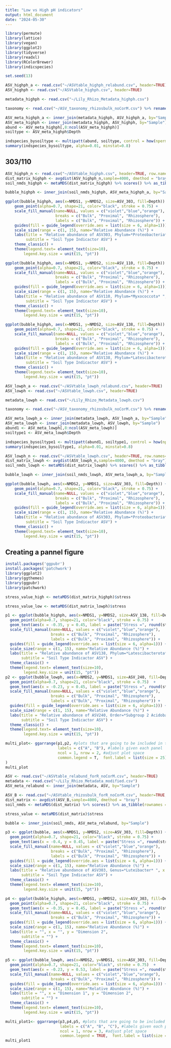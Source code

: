 ---
title: "Low vs High pH indicators"
output: html_document
date: "2024-05-30"
---
```{r}
library(permute)
library(lattice)
library(vegan)
library(ggplot2)
library(tidyverse)
library(readxl)
library(RColorBrewer)
library(indicspecies)

set.seed(13)
```

```{r}
ASV_highph_a <- read.csv("~/ASVtable_highph_relabund.csv", header=TRUE)
ASV_highph <- read.csv("~/ASVtable_highph.csv", header=TRUE)

metadata_highph <- read.csv("~/Lily_Rhizo_Metadata_highph.csv")

taxonomy <- read.csv("~/ASV_taxonomy_rhizosbulk_noCorM.csv") %>% rename("ASV" =X)
```

```{r}
ASV_meta_highph_a <- inner_join(metadata_highph, ASV_highph_a, by="Sample")
ASV_meta_highph <- inner_join(metadata_highph, ASV_highph, by="Sample")
abund <- ASV_meta_highph[,8:ncol(ASV_meta_highph)]
soiltype <- ASV_meta_highph$Depth
```

```{r}
indspecies_bysoiltype <- multipatt(abund, soiltype, control = how(nperm=999),duleg = TRUE)
summary(indspecies_bysoiltype, alpha=0.01, minstat=0.8)
```
## 303/110

```{r}
ASV_highph_n <- read.csv("~/ASVtable_highph.csv", header=TRUE, row.names=1)
dist_matrix_highph <- avgdist(ASV_highph_n,sample=4000, dmethod = "bray")
soil_nmds_highph <- metaMDS(dist_matrix_highph) %>% scores() %>% as_tibble(rownames = "Sample")
```

```{r}
bubble_highph <- inner_join(soil_nmds_highph, ASV_meta_highph_a, by="Sample")
```

```{r}
ggplot(bubble_highph, aes(x=NMDS1, y=NMDS2, size=ASV_303, fill=Depth)) + 
    geom_point(alpha=0.7, shape=21, color="black", stroke = 0.75) +  
    scale_fill_manual(name=NULL, values = c("violet","blue","orange"), 
                      breaks = c("Bulk", "Proximal", "Rhizosphere"),
                      labels = c("Bulk", "Proximal", "Rhizosphere")) + 
    guides(fill = guide_legend(override.aes = list(size = 6, alpha=1))) + 
    scale_size(range = c(1, 15), name="Relative Abundance (%)") +
    labs(title = "Relative abundance of ASV303, Phylum=*Proteobacteria* ", x = "Dimension 1", y = "Dimension 2", 
         subtitle = "Soil Type Indicactor ASV") +
    theme_classic() + 
    theme(legend.text= element_text(size=10),
        legend.key.size = unit(15, "pt"))
```

```{r}
ggplot(bubble_highph, aes(x=NMDS1, y=NMDS2, size=ASV_110, fill=Depth)) + 
    geom_point(alpha=0.7, shape=21, color="black", stroke = 0.75) +  
    scale_fill_manual(name=NULL, values = c("violet","blue","orange"), 
                      breaks = c("Bulk", "Proximal", "Rhizosphere"),
                      labels = c("Bulk", "Proximal", "Rhizosphere")) + 
    guides(fill = guide_legend(override.aes = list(size = 6, alpha=1))) + 
    scale_size(range = c(1, 15), name="Relative Abundance (%)") +
    labs(title = "Relative abundance of ASV110, Phylum=*Myxococcota* ", x = "Dimension 1", y = "Dimension 2", 
         subtitle = "Soil Type Indicactor ASV") +
    theme_classic() + 
    theme(legend.text= element_text(size=10),
        legend.key.size = unit(15, "pt"))
```
```{r}
ggplot(bubble_highph, aes(x=NMDS1, y=NMDS2, size=ASV_138, fill=Depth)) + 
    geom_point(alpha=0.7, shape=21, color="black", stroke = 0.75) +  
    scale_fill_manual(name=NULL, values = c("violet","blue","orange"), 
                      breaks = c("Bulk", "Proximal", "Rhizosphere"),
                      labels = c("Bulk", "Proximal", "Rhizosphere")) + 
    guides(fill = guide_legend(override.aes = list(size = 6, alpha=1))) + 
    scale_size(range = c(1, 15), name="Relative Abundance (%)") +
    labs(title = "Relative abundance of ASV138, Phylum=*Latescibacterota* ", x = "Dimension 1", y = "Dimension 2", 
         subtitle = "Soil Type Indicactor ASV") +
    theme_classic() + 
    theme(legend.text= element_text(size=10),
        legend.key.size = unit(15, "pt"))
```



```{r}
ASV_lowph_a <- read.csv("~/ASVtable_lowph_relabund.csv", header=TRUE)
ASV_lowph <- read.csv("~/ASVtable_lowph.csv", header=TRUE)

metadata_lowph <- read.csv("~/Lily_Rhizo_Metadata_lowph.csv")

taxonomy <- read.csv("~/ASV_taxonomy_rhizosbulk_noCorM.csv") %>% rename("ASV" =X)
```

```{r}
ASV_meta_lowph_a <- inner_join(metadata_lowph, ASV_lowph_a, by="Sample")
ASV_meta_lowph <- inner_join(metadata_lowph, ASV_lowph, by="Sample")
abund1 <- ASV_meta_lowph[,8:ncol(ASV_meta_lowph)]
soiltype1 <- ASV_meta_lowph$Depth
```

```{r}
indspecies_bysoiltype1 <- multipatt(abund1, soiltype1, control = how(nperm=999),duleg = TRUE)
summary(indspecies_bysoiltype1, alpha=0.01, minstat=0.8)
```


```{r}
ASV_lowph_n <- read.csv("~/ASVtable_lowph.csv", header=TRUE, row.names=1)
dist_matrix_lowph <- avgdist(ASV_lowph_n,sample=4000, dmethod = "bray")
soil_nmds_lowph <- metaMDS(dist_matrix_lowph) %>% scores() %>% as_tibble(rownames = "Sample")
```

```{r}
bubble_lowph <- inner_join(soil_nmds_lowph, ASV_meta_lowph_a, by="Sample")
```

```{r}
ggplot(bubble_lowph, aes(x=NMDS2, y=NMDS1, size=ASV_303, fill=Depth)) + 
    geom_point(alpha=0.7, shape=21, color="black", stroke = 0.75) +  
    scale_fill_manual(name=NULL, values = c("violet","blue","orange"), 
                      breaks = c("Bulk", "Proximal", "Rhizosphere"),
                      labels = c("Bulk", "Proximal", "Rhizosphere")) + 
    guides(fill = guide_legend(override.aes = list(size = 6, alpha=1))) + 
    scale_size(range = c(1, 15), name="Relative Abundance (%)") +
    labs(title = "Relative abundance of ASV303, Phylum=*Proteobacteria* ", x = "Dimension 1", y = "Dimension 2", 
         subtitle = "Soil Type Indicactor ASV") +
    theme_classic() + 
    theme(legend.text= element_text(size=10),
        legend.key.size = unit(15, "pt"))
```
## Creating a pannel figure
```{r}
install.packages('ggpubr')
install.packages('patchwork')
library(ggplot2)
library(ggthemes)
library(ggpubr)
library(patchwork)

stress_value_high <- metaMDS(dist_matrix_highph)$stress

stress_value_low <- metaMDS(dist_matrix_lowph)$stress

p1 <- ggplot(bubble_highph, aes(x=NMDS1, y=NMDS2, size=ASV_138, fill=Depth)) + 
  geom_point(alpha=0.7, shape=21, color="black", stroke = 0.75) +  
  geom_text(aes(x = -0.35, y = 0.45, label = paste("Stress =", round(stress_value_high, 2))), size = 5, color = "black") + 
  scale_fill_manual(name=NULL, values = c("violet","blue","orange"), 
                    breaks = c("Bulk", "Proximal", "Rhizosphere"),
                    labels = c("Bulk", "Proximal", "Rhizosphere")) + 
  guides(fill = guide_legend(override.aes = list(size = 6, alpha=1))) + 
  scale_size(range = c(1, 15), name="Relative Abundance (%)") +
  labs(title = "Relative abundance of ASV138, Phylum=*Latescibacterota* ", x = "", y = "Dimension 2", 
       subtitle = "Soil Type Indicactor ASV") +
  theme_classic() + 
  theme(legend.text= element_text(size=10),
        legend.key.size = unit(15, "pt"))
p2 <- ggplot(bubble_lowph, aes(x=NMDS2, y=NMDS1, size=ASV_240, fill=Depth)) + 
  geom_point(alpha=0.7, shape=21, color="black", stroke = 0.75)  +  
  geom_text(aes(x = -0.23, y = 0.45, label = paste("Stress =", round(stress_value_high, 2))), size = 5, color = "black") +  
  scale_fill_manual(name=NULL, values = c("violet","blue","orange"), 
                    breaks = c("Bulk", "Proximal", "Rhizosphere"),
                    labels = c("Bulk", "Proximal", "Rhizosphere")) + 
  guides(fill = guide_legend(override.aes = list(size = 6, alpha=1))) + 
  scale_size(range = c(1, 15), name="Relative Abundance (%)") +
  labs(title = "Relative abundance of ASV240, Order=*Subgroup 2 Acidobacteria* ", x = "Dimension 1", y = "Dimension 2", 
       subtitle = "Soil Type Indicactor ASV") +
  theme_classic() + 
  theme(legend.text= element_text(size=10),
        legend.key.size = unit(15, "pt"))

multi_plot<- ggarrange(p1,p2, #plots that are going to be included in this multipanel figure
                       labels = c("A", "B"), #labels given each panel 
                       ncol = 1, nrow = 2, #adjust plot space 
                       common.legend = T,  font.label = list(size = 25)
)
multi_plot
```

```{r}
ASV <- read.csv("~/ASVtable_relabund_forR_noCorM.csv", header=TRUE)
metadata <- read.csv("~/Lily_Rhizo_Metadata_modified.csv")
ASV_meta_relabund <- inner_join(metadata, ASV, by="Sample")

ASV_B <- read.csv("~/ASVtable_rhizosbulk_forR_noCorM.csv", header=TRUE, row.names=1)
dist_matrix <- avgdist(ASV_B,sample=4000, dmethod = "bray")
soil_nmds <- metaMDS(dist_matrix) %>% scores() %>% as_tibble(rownames = "Sample")

stress_value <- metaMDS(dist_matrix)$stress

bubble <- inner_join(soil_nmds, ASV_meta_relabund, by="Sample")

p3 <- ggplot(bubble, aes(x=NMDS1, y=NMDS2, size=ASV_303, fill=Depth)) + 
  geom_point(alpha=0.7, shape=21, color="black", stroke = 0.75) +  
  geom_text(aes(x = -0.4, y = 0.45, label = paste("Stress =", round(stress_value_high, 2))), size = 5, color = "black") + 
  scale_fill_manual(name=NULL, values = c("violet","blue","orange"), 
                    breaks = c("Bulk", "Proximal", "Rhizosphere"),
                    labels = c("Bulk", "Proximal", "Rhizosphere")) + 
  guides(fill = guide_legend(override.aes = list(size = 6, alpha=1))) + 
  scale_size(range = c(1, 15), name="Relative Abundance (%)") +
  labs(title = "Relative abundance of ASV303, Genus=*Luteibacter* ", x = "", y = "Dimension 2", 
       subtitle = "Soil Type Indicactor ASV") +
  theme_classic() + 
  theme(legend.text= element_text(size=10),
        legend.key.size = unit(15, "pt"))

p4 <- ggplot(bubble_highph, aes(x=NMDS1, y=NMDS2, size=ASV_303, fill=Depth)) + 
  geom_point(alpha=0.7, shape=21, color="black", stroke = 0.75) +  
  geom_text(aes(x = -0.35, y = 0.45, label = paste("Stress =", round(stress_value_high, 2))), size = 5, color = "black") + 
  scale_fill_manual(name=NULL, values = c("violet","blue","orange"), 
                    breaks = c("Bulk", "Proximal", "Rhizosphere")) + 
  guides(fill = guide_legend(override.aes = list(size = 6, alpha=1))) + 
  scale_size(range = c(1, 15), name="Relative Abundance (%)") +
  labs(title = "", x = "", y = "Dimension 2", 
       subtitle = "") +
  theme_classic() + 
  theme(legend.text= element_text(size=10),
        legend.key.size = unit(15, "pt"))

p5 <- ggplot(bubble_lowph, aes(x=NMDS2, y=NMDS1, size=ASV_303, fill=Depth)) + 
  geom_point(alpha=0.7, shape=21, color="black", stroke = 0.75)  +  
  geom_text(aes(x = -0.23, y = 0.53, label = paste("Stress =", round(stress_value_high, 2))), size = 5, color = "black") +  
  scale_fill_manual(name=NULL, values = c("violet","blue","orange"), 
                    breaks = c("Bulk", "Proximal", "Rhizosphere")) + 
  guides(fill = guide_legend(override.aes = list(size = 6, alpha=1))) + 
  scale_size(range = c(1, 15), name="Relative Abundance (%)") +
  labs(title = "", x = "Dimension 1", y = "Dimension 2", 
       subtitle = "") +
  theme_classic() + 
  theme(legend.text= element_text(size=10),
        legend.key.size = unit(15, "pt"))

multi_plot1<- ggarrange(p3,p4,p5, #plots that are going to be included in this multipanel figure
                        labels = c("A", "B", "C"), #labels given each panel 
                        ncol = 1, nrow = 3, #adjust plot space 
                        common.legend = TRUE,  font.label = list(size = 25))
multi_plot1
```

